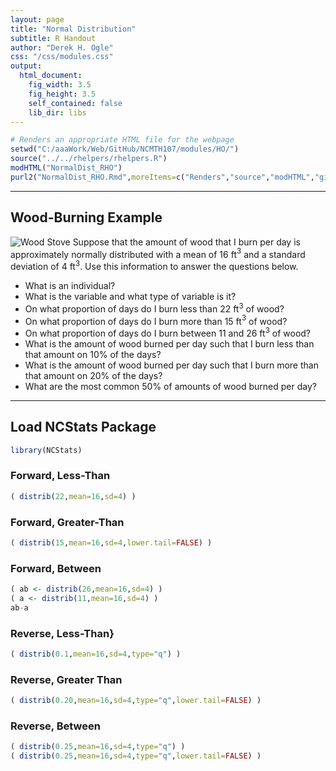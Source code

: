 ```yaml
---
layout: page
title: "Normal Distribution"
subtitle: R Handout
author: "Derek H. Ogle"
css: "/css/modules.css"
output:
  html_document:
    fig_width: 3.5
    fig_height: 3.5
    self_contained: false
    lib_dir: libs
---
```


```r
# Renders an appropriate HTML file for the webpage
setwd("C:/aaaWork/Web/GitHub/NCMTH107/modules/HO/")
source("../../rhelpers/rhelpers.R")
modHTML("NormalDist_RHO")
purl2("NormalDist_RHO.Rmd",moreItems=c("Renders","source","modHTML","github.com","NCMTH107"))
```

----

## Wood-Burning Example
<img src="zimgs/woodstove.jpg" alt="Wood Stove" class="img-right">
Suppose that the amount of wood that I burn per day is approximately normally distributed with a mean of 16 ft$^3$ and a standard deviation of 4 ft$^3$.  Use this information to answer the questions below.

* What is an individual?
* What is the variable and what type of variable is it?
* On what proportion of days do I burn less than 22 ft$^3$ of wood?
* On what proportion of days do I burn more than 15 ft$^3$ of wood?
* On what proportion of days do I burn between 11 and 26 ft$^3$ of wood?
* What is the amount of wood burned per day such that I burn less than that amount on 10% of the days?
* What is the amount of wood burned per day such that I burn more than that amount on 20% of the days?
* What are the most common 50% of amounts of wood burned per day?

----

## Load NCStats Package
```r
library(NCStats)
```

### Forward, Less-Than
```r
( distrib(22,mean=16,sd=4) )
```

### Forward, Greater-Than
```r
( distrib(15,mean=16,sd=4,lower.tail=FALSE) )
```

### Forward, Between
```r
( ab <- distrib(26,mean=16,sd=4) )
( a <- distrib(11,mean=16,sd=4) )
ab-a
```

### Reverse, Less-Than}
```r
( distrib(0.1,mean=16,sd=4,type="q") )
```

### Reverse, Greater Than
```r
( distrib(0.20,mean=16,sd=4,type="q",lower.tail=FALSE) )
```

### Reverse, Between
```r
( distrib(0.25,mean=16,sd=4,type="q") )
( distrib(0.25,mean=16,sd=4,type="q",lower.tail=FALSE) )
```
